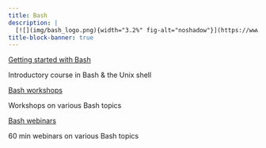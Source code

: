 ```yaml
---
title: Bash
description: |
  [![](img/bash_logo.png){width="3.2%" fig-alt="noshadow"}](https://www.gnu.org/software/bash/) &nbsp;scripting & modern command line utilities
title-block-banner: true
---
```


:::{layout="[[5, 5], [5, 5]]"}

:::{.card2 .mb-3}

:::{.card-body2}

[Getting started with Bash](top_intro.qmd){.card-title2 .stretched-link}

[Introductory course in Bash & the Unix shell]{.text-muted}

:::

:::

:::{.card2 .mb-3}

:::{.card-body2}

[Bash workshops](intro_scripting.qmd){.card-title2 .stretched-link}

[Workshops on various Bash topics]{.text-muted}

:::

:::

:::{.card2 .mb-3}

:::{.card-body2}

[Bash webinars](tools1.qmd){.card-title2 .stretched-link}

[60 min webinars on various Bash topics]{.text-muted}

:::

:::

::::
